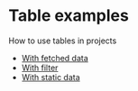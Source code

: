 
# Table examples

How to use tables in projects
- [With fetched data](/fetched)
- [With filter](/filter)
- [With static data](/static)
